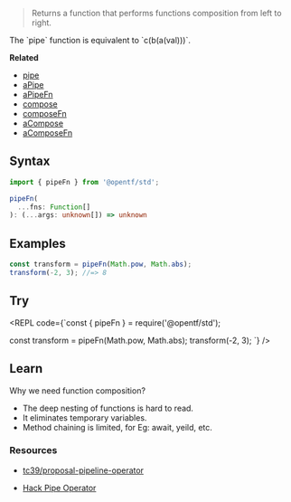
> Returns a function that performs functions composition from left to right.

<Callout type="default">
  The `pipe` function is equivalent to `c(b(a(val)))`.
</Callout>

**Related**

- [pipe](/Function/pipe)
- [aPipe](/Async/aPipe)
- [aPipeFn](/Async/aPipeFn)
- [compose](/Function/compose)
- [composeFn](/Function/composeFn)
- [aCompose](/Async/aCompose)
- [aComposeFn](/Async/aComposeFn)

## Syntax

```ts
import { pipeFn } from '@opentf/std';

pipeFn(
  ...fns: Function[]
): (...args: unknown[]) => unknown
```

## Examples

```ts
const transform = pipeFn(Math.pow, Math.abs);
transform(-2, 3); //=> 8
```

## Try

<REPL code={`const { pipeFn } = require('@opentf/std');

const transform = pipeFn(Math.pow, Math.abs);
transform(-2, 3);
`} />

## Learn

Why we need function composition?

- The deep nesting of functions is hard to read.
- It eliminates temporary variables.
- Method chaining is limited, for Eg: await, yeild, etc.

### Resources

- [tc39/proposal-pipeline-operator](https://github.com/tc39/proposal-pipeline-operator)

- [Hack Pipe Operator](https://docs.hhvm.com/hack/expressions-and-operators/pipe)
